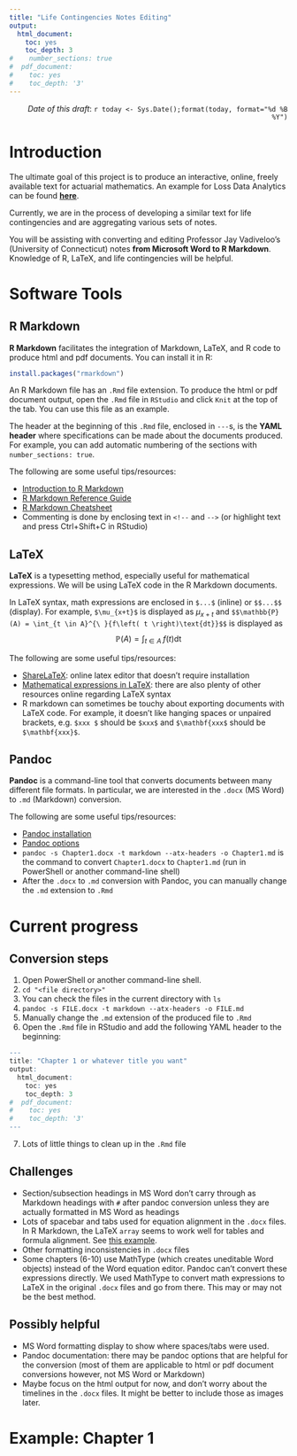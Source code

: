 ```yaml
---
title: "Life Contingencies Notes Editing"
output:
  html_document:
    toc: yes
    toc_depth: 3
#    number_sections: true
#  pdf_document:
#    toc: yes
#    toc_depth: '3'
---
```


<p style="text-align:right;">
*Date of this draft*: `r today <- Sys.Date();format(today, format="%d %B %Y")`</p>

# Introduction

The ultimate goal of this project is to produce an interactive, online, freely available text for actuarial mathematics. An example for Loss Data Analytics can be found [**here**](https://sites.google.com/a/wisc.edu/loss-data-analytics/text-resources). 

Currently, we are in the process of developing a similar text for life contingencies and are aggregating various sets of notes. 

You will be assisting with converting and editing Professor Jay Vadiveloo's (University of Connecticut) notes **from Microsoft Word to R Markdown**. Knowledge of R, LaTeX, and life contingencies will be helpful.

# Software Tools

## R Markdown

**R Markdown** facilitates the integration of Markdown, LaTeX, and R code to produce html and pdf documents. You can install it in R:

```r
install.packages("rmarkdown")
```

An R Markdown file has an `.Rmd` file extension. To produce the html or pdf document output, open the `.Rmd` file in `RStudio` and click `Knit` at the top of the tab. You can use this file as an example. 

The header at the beginning of this `.Rmd` file, enclosed in `---`s, is the **YAML header** where specifications can be made about the documents produced. For example, you can add automatic numbering of the sections with `number_sections: true`.

The following are some useful tips/resources:

* [Introduction to R Markdown](http://rmarkdown.rstudio.com/lesson-1.html)
* [R Markdown Reference Guide](https://www.rstudio.com/wp-content/uploads/2015/03/rmarkdown-reference.pdf)
* [R Markdown Cheatsheet](http://www.rstudio.com/wp-content/uploads/2016/03/rmarkdown-cheatsheet-2.0.pdf)
* Commenting is done by enclosing text in `<!--` and `-->` (or highlight text and press Ctrl+Shift+C in RStudio)

## LaTeX

**LaTeX** is a typesetting method, especially useful for mathematical expressions. We will be using LaTeX code in the R Markdown documents.

In LaTeX syntax, math expressions are enclosed in `$...$` (inline) or `$$...$$` (display). For example, `$\mu_{x+t}$` is displayed as $\mu_{x+t}$ and `$$\mathbb{P}(A) = \int_{t \in A}^{\ }{f\left( t \right)\text{dt}}$$` is displayed as $$\mathbb{P}(A) = \int_{t \in A}^{\ }{f\left( t \right)\text{dt}}$$

The following are some useful tips/resources:

* [ShareLaTeX](https://www.sharelatex.com/): online latex editor that doesn't require installation
* [Mathematical expressions in LaTeX](https://www.sharelatex.com/learn/Mathematical_expressions): there are also plenty of other resources online regarding LaTeX syntax
* R markdown can sometimes be touchy about exporting documents with LaTeX code. For example, it doesn't like hanging spaces or unpaired brackets, e.g. `$xxx $` should be `$xxx$` and `$\mathbf{xxx$` should be `$\mathbf{xxx}$`.

## Pandoc

**Pandoc** is a command-line tool that converts documents between many different file formats. In particular, we are interested in the `.docx` (MS Word) to `.md` (Markdown) conversion.

The following are some useful tips/resources:

* [Pandoc installation](http://pandoc.org/installing.html)
* [Pandoc options](http://pandoc.org/MANUAL.html#options)
* `pandoc -s Chapter1.docx -t markdown --atx-headers -o Chapter1.md` is the command to convert `Chapter1.docx` to `Chapter1.md` (run in PowerShell or another command-line shell)
* After the `.docx` to `.md` conversion with Pandoc, you can manually change the `.md` extension to `.Rmd`

# Current progress

## Conversion steps

1. Open PowerShell or another command-line shell.
2. `cd "<file directory>"`
3. You can check the files in the current directory with `ls`
4. `pandoc -s FILE.docx -t markdown --atx-headers -o FILE.md`
5. Manually change the `.md` extension of the produced file to `.Rmd`
6. Open the `.Rmd` file in RStudio and add the following YAML header to the beginning:
```r
---
title: "Chapter 1 or whatever title you want"
output:
  html_document:
    toc: yes
    toc_depth: 3
#  pdf_document:
#    toc: yes
#    toc_depth: '3'
---
```
7. Lots of little things to clean up in the `.Rmd` file

## Challenges
* Section/subsection headings in MS Word don't carry through as Markdown headings with `#` after pandoc conversion unless they are actually formatted in MS Word as headings
* Lots of spacebar and tabs used for equation alignment in the `.docx` files. In R Markdown, the LaTeX `array` seems to work well for tables and formula alignment. See [this example](http://www.ssc.wisc.edu/~jfrees/testing-wordpress-features/test-table/).
* Other formatting inconsistencies in `.docx` files
* Some chapters (6-10) use MathType (which creates uneditable Word objects) instead of the Word equation editor. Pandoc can't convert these expressions directly. We used MathType to convert math expressions to LaTeX in the original `.docx` files and go from there. This may or may not be the best method.

## Possibly helpful
* MS Word formatting display to show where spaces/tabs were used.
* Pandoc documentation: there may be pandoc options that are helpful for the conversion (most of them are applicable to html or pdf document conversions however, not MS Word or Markdown)
* Maybe focus on the html output for now, and don't worry about the timelines in the `.docx` files. It might be better to include those as images later.

# Example: Chapter 1

